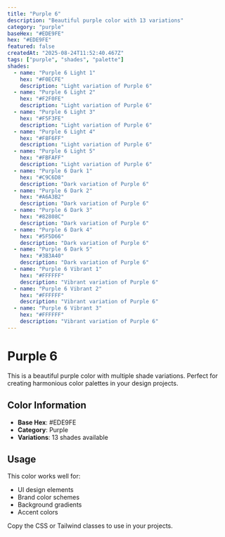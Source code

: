 ```yaml
---
title: "Purple 6"
description: "Beautiful purple color with 13 variations"
category: "purple"
baseHex: "#EDE9FE"
hex: "#EDE9FE"
featured: false
createdAt: "2025-08-24T11:52:40.467Z"
tags: ["purple", "shades", "palette"]
shades:
  - name: "Purple 6 Light 1"
    hex: "#F0ECFE"
    description: "Light variation of Purple 6"
  - name: "Purple 6 Light 2"
    hex: "#F2F0FE"
    description: "Light variation of Purple 6"
  - name: "Purple 6 Light 3"
    hex: "#F5F3FE"
    description: "Light variation of Purple 6"
  - name: "Purple 6 Light 4"
    hex: "#F8F6FF"
    description: "Light variation of Purple 6"
  - name: "Purple 6 Light 5"
    hex: "#FBFAFF"
    description: "Light variation of Purple 6"
  - name: "Purple 6 Dark 1"
    hex: "#C9C6D8"
    description: "Dark variation of Purple 6"
  - name: "Purple 6 Dark 2"
    hex: "#A6A3B2"
    description: "Dark variation of Purple 6"
  - name: "Purple 6 Dark 3"
    hex: "#82808C"
    description: "Dark variation of Purple 6"
  - name: "Purple 6 Dark 4"
    hex: "#5F5D66"
    description: "Dark variation of Purple 6"
  - name: "Purple 6 Dark 5"
    hex: "#3B3A40"
    description: "Dark variation of Purple 6"
  - name: "Purple 6 Vibrant 1"
    hex: "#FFFFFF"
    description: "Vibrant variation of Purple 6"
  - name: "Purple 6 Vibrant 2"
    hex: "#FFFFFF"
    description: "Vibrant variation of Purple 6"
  - name: "Purple 6 Vibrant 3"
    hex: "#FFFFFF"
    description: "Vibrant variation of Purple 6"
---
```


# Purple 6

This is a beautiful purple color with multiple shade variations. Perfect for creating harmonious color palettes in your design projects.

## Color Information

- **Base Hex**: #EDE9FE
- **Category**: Purple
- **Variations**: 13 shades available

## Usage

This color works well for:
- UI design elements
- Brand color schemes  
- Background gradients
- Accent colors

Copy the CSS or Tailwind classes to use in your projects.
